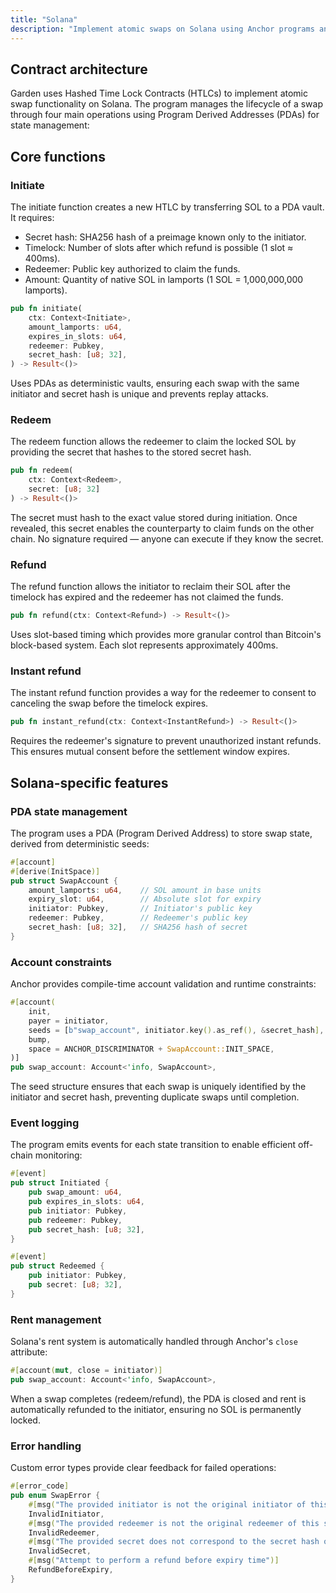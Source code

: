 ```yaml
---
title: "Solana"
description: "Implement atomic swaps on Solana using Anchor programs and PDAs"
---
```


## Contract architecture

Garden uses Hashed Time Lock Contracts (HTLCs) to implement atomic swap functionality on Solana. The program manages the lifecycle of a swap through four main operations using Program Derived Addresses (PDAs) for state management:

<CardGroup cols={4}>
  <Card title="Initiate" icon="play" href="#initiate" />
  <Card title="Redeem" icon="check" href="#redeem" />
  <Card title="Refund" icon="rotate-left" href="#refund" />
  <Card title="Instant Refund" icon="bolt" href="#instant-refund" />
</CardGroup>

## Core functions

### Initiate

The initiate function creates a new HTLC by transferring SOL to a PDA vault. It requires:

- Secret hash: SHA256 hash of a preimage known only to the initiator.
- Timelock: Number of slots after which refund is possible (1 slot ≈ 400ms).
- Redeemer: Public key authorized to claim the funds.
- Amount: Quantity of native SOL in lamports (1 SOL = 1,000,000,000 lamports).

```rust
pub fn initiate(
    ctx: Context<Initiate>,
    amount_lamports: u64,
    expires_in_slots: u64,
    redeemer: Pubkey,
    secret_hash: [u8; 32],
) -> Result<()>
```

<Note>
Uses PDAs as deterministic vaults, ensuring each swap with the same initiator and secret hash is unique and prevents replay attacks.
</Note>

### Redeem

The redeem function allows the redeemer to claim the locked SOL by providing the secret that hashes to the stored secret hash.

```rust
pub fn redeem(
    ctx: Context<Redeem>, 
    secret: [u8; 32]
) -> Result<()>
```

<Info>
The secret must hash to the exact value stored during initiation. Once revealed, this secret enables the counterparty to claim funds on the other chain. No signature required — anyone can execute if they know the secret.
</Info>

### Refund

The refund function allows the initiator to reclaim their SOL after the timelock has expired and the redeemer has not claimed the funds.

```rust
pub fn refund(ctx: Context<Refund>) -> Result<()>
```

<Note>
Uses slot-based timing which provides more granular control than Bitcoin's block-based system. Each slot represents approximately 400ms.
</Note>

### Instant refund

The instant refund function provides a way for the redeemer to consent to canceling the swap before the timelock expires.

```rust
pub fn instant_refund(ctx: Context<InstantRefund>) -> Result<()>
```

<Warning>
Requires the redeemer's signature to prevent unauthorized instant refunds. This ensures mutual consent before the settlement window expires.
</Warning>

## Solana-specific features

### PDA state management

The program uses a PDA (Program Derived Address) to store swap state, derived from deterministic seeds:

```rust
#[account]
#[derive(InitSpace)]
pub struct SwapAccount {
    amount_lamports: u64,    // SOL amount in base units
    expiry_slot: u64,        // Absolute slot for expiry
    initiator: Pubkey,       // Initiator's public key
    redeemer: Pubkey,        // Redeemer's public key  
    secret_hash: [u8; 32],   // SHA256 hash of secret
}
```

### Account constraints

Anchor provides compile-time account validation and runtime constraints:

```rust
#[account(
    init,
    payer = initiator,
    seeds = [b"swap_account", initiator.key().as_ref(), &secret_hash],
    bump,
    space = ANCHOR_DISCRIMINATOR + SwapAccount::INIT_SPACE,
)]
pub swap_account: Account<'info, SwapAccount>,
```

<Tip>
The seed structure ensures that each swap is uniquely identified by the initiator and secret hash, preventing duplicate swaps until completion.
</Tip>

### Event logging

The program emits events for each state transition to enable efficient off-chain monitoring:

```rust
#[event]
pub struct Initiated {
    pub swap_amount: u64,
    pub expires_in_slots: u64,
    pub initiator: Pubkey,
    pub redeemer: Pubkey,
    pub secret_hash: [u8; 32],
}

#[event]
pub struct Redeemed {
    pub initiator: Pubkey,
    pub secret: [u8; 32],
}
```

### Rent management

Solana's rent system is automatically handled through Anchor's `close` attribute:

```rust
#[account(mut, close = initiator)]
pub swap_account: Account<'info, SwapAccount>,
```

<Check>
When a swap completes (redeem/refund), the PDA is closed and rent is automatically refunded to the initiator, ensuring no SOL is permanently locked.
</Check>

### Error handling

Custom error types provide clear feedback for failed operations:

```rust
#[error_code]
pub enum SwapError {
    #[msg("The provided initiator is not the original initiator of this swap")]
    InvalidInitiator,
    #[msg("The provided redeemer is not the original redeemer of this swap")]  
    InvalidRedeemer,
    #[msg("The provided secret does not correspond to the secret hash of this swap")]
    InvalidSecret,
    #[msg("Attempt to perform a refund before expiry time")]
    RefundBeforeExpiry,
}
```
